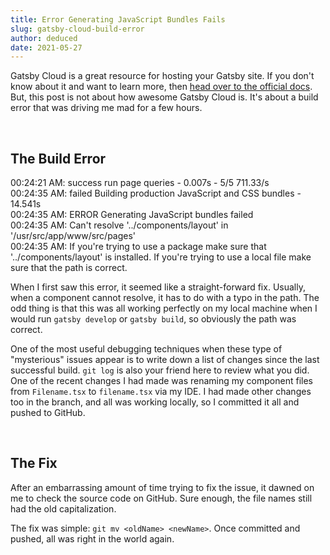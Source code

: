 ```yaml
---
title: Error Generating JavaScript Bundles Fails
slug: gatsby-cloud-build-error
author: deduced
date: 2021-05-27
---
```


Gatsby Cloud is a great resource for hosting your Gatsby site. If you don't know about it and want to learn more, then [head over to the official docs](https://www.gatsbyjs.com/products/cloud/). But, this post is not about how awesome Gatsby Cloud is. It's about a build error that was driving me mad for a few hours.

<br />

## The Build Error

<div style={{ padding: "20px", backgroundColor: "#fdf6e3" }}>
  <div>00:24:21 AM: success run page queries - 0.007s - 5/5 711.33/s</div>
  <div>
    00:24:35 AM: failed Building production JavaScript and CSS bundles - 14.541s
  </div>
  <div>00:24:35 AM: ERROR Generating JavaScript bundles failed</div>
  <div style={{ backgroundColor: "#f5f522" }}>
    00:24:35 AM: Can't resolve '../components/layout' in
    '/usr/src/app/www/src/pages'
  </div>
  <div>
    00:24:35 AM: If you're trying to use a package make sure that
    '../components/layout' is installed. If you're trying to use a local file
    make sure that the path is correct.
  </div>
</div>

When I first saw this error, it seemed like a straight-forward fix. Usually, when a component cannot resolve, it has to do with a typo in the path. The odd thing is that this was all working perfectly on my local machine when I would run `gatsby develop` or `gatsby build`, so obviously the path was correct.

One of the most useful debugging techniques when these type of "mysterious" issues appear is to write down a list of changes since the last successful build. `git log` is also your friend here to review what you did. One of the recent changes I had made was renaming my component files from `Filename.tsx` to `filename.tsx` via my IDE. I had made other changes too in the branch, and all was working locally, so I committed it all and pushed to GitHub.

<br />

## The Fix

After an embarrassing amount of time trying to fix the issue, it dawned on me to check the source code on GitHub. Sure enough, the file names still had the old capitalization.

The fix was simple: `git mv <oldName> <newName>`. Once committed and pushed, all was right in the world again.
